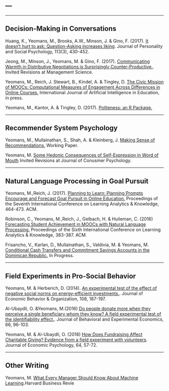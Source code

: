 ---
---

***

## Decision-Making in Conversations

Huang, K., Yeomans, M., Brooks, A.W., Minson, J. & Gino, F. (2017). [It doesn't hurt to ask: Question-Asking increases liking](http://www.mikeyeomans.info/papers/question_asking.pdf). Journal of Personality and Social Psychology, 113(3), 430-452.

Jeong, M., Minson, J., Yeomans, M. & Gino, F. (2017). [Communicating Warmth in Distributive Negotiations is Surprisingly Counter-Productive.](http://www.mikeyeomans.info/papers/communicating_warmth.pdf). Invited Revisions at Management Science.

Yeomans, M., Reich, J. Stewart, B., Kindel, A.  & Tingley, D. [The Civic Mission of MOOCs: Computational Measures of Engagement Across Differences in Online Courses.](http://www.mikeyeomans.info/papers/EngagementAcrossDifference.pdf) International Journal of Artificial Intelligence in Education, in press.

Yeomans, M., Kantor, A.  & Tingley, D. (2017). [Politeness: an R Package.](http://www.mikeyeomans.info/politeness)

***

## Recommender System Psychology

Yeomans, M., Mullainathan, S., Shah, A.  & Kleinberg, J. [Making Sense of Recommendations.](http://www.mikeyeomans.info/papers/Making_Sense.pdf) Working Paper.

Yeomans, M. [Some Hedonic Consequences of Self-Expression in Word of Mouth](http://www.mikeyeomans.info/papers/Advice_Supply.pdf) Invited Revisions at Journal of Conusmer Psychology.


***

## Natural Language Processing in Goal Pursuit

Yeomans, M.,Reich, J. (2017). [Planning to Learn: Planning Prompts Encourage and Forecast Goal Pursuit in Online Education.](http://www.mikeyeomans.info/papers/planning.pdf) Proceedings of the Seventh International Conference on Learning Analytics  & Knowledge, 464-473. ACM.

Robinson, C., Yeomans, M.,Reich, J., Gelbach, H.  & Huileman, C. (2016) [Forecasting Student Achievement in MOOCs with Natural Language Processing.](http://www.mikeyeomans.info/papers/utility_value.pdf) Proceedings of the Sixth International Conference on Learning Analytics  & Knowledge, 383-387. ACM.

Frisancho, V., Karlan, D., Mullainathan, S., Valdivia, M.  & Yeomans, M. [Conditional Cash Transfers and Commitment Savings Accounts in the Dominican Republic.](http://www.poverty-action.org/study/conditional-cash-transfers-and-commitment-savings-accounts-dominican-republic) In Progress.

***

## Field Experiments in Pro-Social Behavior

Yeomans, M. & Herberich, D. (2014). [An experimental test of the effect of negative social norms on energy-efficient investments.](http://www.mikeyeomans.info/papers/Tire_Pressure_Neglect.pdf). Journal of Economic Behavior & Organization, 108, 187-197.

Al-Ubaydli, O.  &Yeomans, M.(2016) [Do people donate more when they perceive a single beneficiary whom they know? A field experimental test of the identifiability effect.](http://www.mikeyeomans.info/papers/Identifiability_Effect.pdf). Journal of Behavioral and Experimental Economics, 66, 96-103.

Yeomans, M.  & Al-Ubaydli, O. (2018) [How Does Fundraising Affect Charitable Giving? Evidence from a field experiment with volunteers](http://www.mikeyeomans.info/papers/Collateral_Effects_of_Fundraising.pdf). Journal of Economic Psychology, 64, 57-72.

***

## Other Writing

Yeomans, M. [What Every Manager Should Know About Machine Learning](https://hbr.org/2015/07/what-every-manager-should-know-about-machine-learning]).Harvard Business Revie

